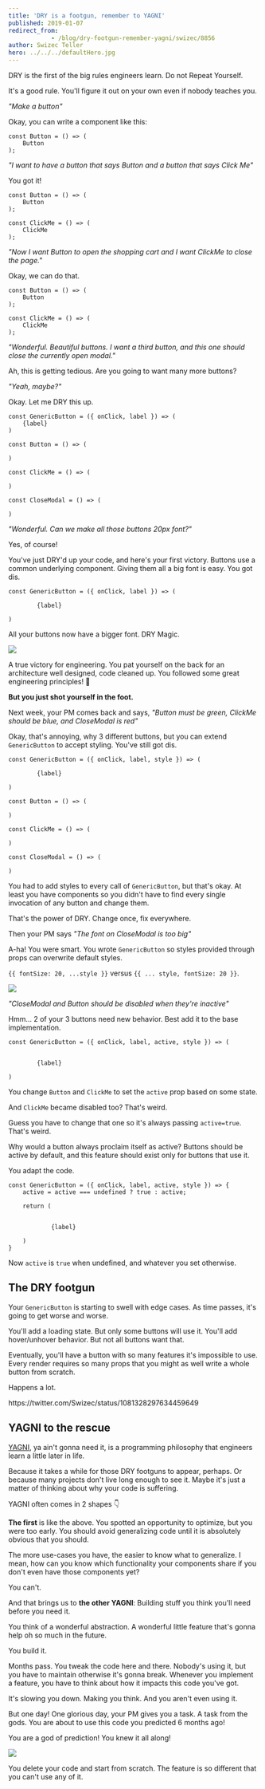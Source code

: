 ```yaml
---
title: 'DRY is a footgun, remember to YAGNI'
published: 2019-01-07
redirect_from: 
            - /blog/dry-footgun-remember-yagni/swizec/8856
author: Swizec Teller
hero: ../../../defaultHero.jpg
---
```

DRY is the first of the big rules engineers learn. Do not Repeat Yourself.



It's a good rule. You'll figure it out on your own even if nobody teaches you.



_"Make a button"_



Okay, you can write a component like this:



```
const Button = () => (
    Button
);
```



_"I want to have a button that says Button and a button that says Click Me"_



You got it!



```
const Button = () => (
    Button
);

const ClickMe = () => (
    ClickMe
);
```



_"Now I want Button to open the shopping cart and I want ClickMe to close the page."_



Okay, we can do that.



```
const Button = () => (
    Button
);

const ClickMe = () => (
    ClickMe
);
```



_"Wonderful. Beautiful buttons. I want a third button, and this one should close the currently open modal."_



Ah, this is getting tedious. Are you going to want many more buttons?



_"Yeah, maybe?"_



Okay. Let me DRY this up.



```
const GenericButton = ({ onClick, label }) => (
    {label}
)

const Button = () => (
    
)

const ClickMe = () => (
    
)

const CloseModal = () => (
    
)
```



_"Wonderful. Can we make all those buttons 20px font?"_



Yes, of course!



You've just DRY'd up your code, and here's your first victory. Buttons use a common underlying component. Giving them all a big font is easy. You got dis.



```
const GenericButton = ({ onClick, label }) => (
    
        {label}
    
)
```



All your buttons now have a bigger font. DRY Magic.



![](./img/media-12NUbkX6p4xOO4-giphy.gif)



A true victory for engineering. You pat yourself on the back for an architecture well designed, code cleaned up. You followed some great engineering principles! 👏



**But you just shot yourself in the foot.**



Next week, your PM comes back and says, _"Button must be green, ClickMe should be blue, and CloseModal is red"_



Okay, that's annoying, why 3 different buttons, but you can extend `GenericButton` to accept styling. You've still got dis.



```
const GenericButton = ({ onClick, label, style }) => (
    
        {label}
    
)

const Button = () => (
    
)

const ClickMe = () => (
    
)

const CloseModal = () => (
    
)
```



You had to add styles to every call of `GenericButton`, but that's okay. At least you have components so you didn't have to find every single invocation of any button and change them.



That's the power of DRY. Change once, fix everywhere.



Then your PM says _"The font on CloseModal is too big"_



A-ha! You were smart. You wrote `GenericButton` so styles provided through props can overwrite default styles.



`{{ fontSize: 20, ...style }}` versus `{{ ... style, fontSize: 20 }}`.



![](./img/media-d3mlE7uhX8KFgEmY-giphy.gif)



_"CloseModal and Button should be disabled when they're inactive"_



Hmm… 2 of your 3 buttons need new behavior. Best add it to the base implementation.



```
const GenericButton = ({ onClick, label, active, style }) => (
    
        
        {label}
    
)
```



You change `Button` and `ClickMe` to set the `active` prop based on some state.



And `ClickMe` became disabled too? That's weird.



Guess you have to change that one so it's always passing `active=true`. That's weird.



Why would a button always proclaim itself as active? Buttons should be active by default, and this feature should exist only for buttons that use it.



You adapt the code.



```
const GenericButton = ({ onClick, label, active, style }) => {
    active = active === undefined ? true : active;
    
    return (
        
            
            {label}
        
    )
}
```



Now `active` is `true` when undefined, and whatever you set otherwise.



## The DRY footgun



Your `GenericButton` is starting to swell with edge cases. As time passes, it's going to get worse and worse.



You'll add a loading state. But only some buttons will use it. You'll add hover/unhover behavior. But not all buttons want that.



Eventually, you'll have a button with so many features it's impossible to use. Every render requires so many props that you might as well write a whole button from scratch.



Happens a lot.



https&#x3A;//twitter.com/Swizec/status/1081328297634459649



## YAGNI to the rescue



[YAGNI](https://en.wikipedia.org/wiki/You_aren't_gonna_need_it), ya ain't gonna need it, is a programming philosophy that engineers learn a little later in life.



Because it takes a while for those DRY footguns to appear, perhaps. Or because many projects don't live long enough to see it. Maybe it's just a matter of thinking about why your code is suffering.



YAGNI often comes in 2 shapes 👇



**The first** is like the above. You spotted an opportunity to optimize, but you were too early. You should avoid generalizing code until it is absolutely obvious that you should.



The more use-cases you have, the easier to know what to generalize. I mean, how can you know which functionality your components share if you don't even have those components yet?



You can't.



And that brings us to **the other YAGNI**: Building stuff you think you'll need before you need it.



You think of a wonderful abstraction. A wonderful little feature that's gonna help oh so much in the future.



You build it.



Months pass. You tweak the code here and there. Nobody's using it, but you have to maintain otherwise it's gonna break. Whenever you implement a feature, you have to think about how it impacts this code you've got.



It's slowing you down. Making you think. And you aren't even using it.



But one day! One glorious day, your PM gives you a task. A task from the gods. You are about to use this code you predicted 6 months ago!



You are a god of prediction! You knew it all along!



![](./img/media-ibGFpMv1Uoais-giphy.gif)



You delete your code and start from scratch. The feature is so different that you can't use any of it.